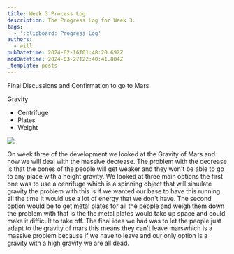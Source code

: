 ```yaml
---
title: Week 3 Process Log
description: The Progress Log for Week 3.
tags:
  - ':clipboard: Progress Log'
authors:
  - will
pubDatetime: 2024-02-16T01:48:20.692Z
modDatetime: 2024-03-27T22:40:41.884Z
_template: posts
---
```


Final Discussions and Confirmation to go to Mars

Gravity

* Centrifuge
* Plates
* Weight

![](</assets/images/MAP OF GRAVITY.png>)

On week three of the development we looked at the Gravity of Mars and how we will deal with the massive decrease. The problem with the decrease is that the bones of the people will get weaker and they won't be able to go to any place with a height gravity. We looked at three main options the first one was to use a cenrifuge which is a spinning object that will simulate gravity the problem with this is if we wanted our base to have this running all the time it would use a lot of energy that we don't have. The second option would be to get metal plates for all the people and weigh them down the problem with that is the the metal plates would take up space and could make it difficult to take off. The final idea we had was to let the people just adapt to the gravity of mars this means they can't leave  marswhich is a massive problem because if we have to leave and our only option is a gravity with a high gravity we are all dead.
